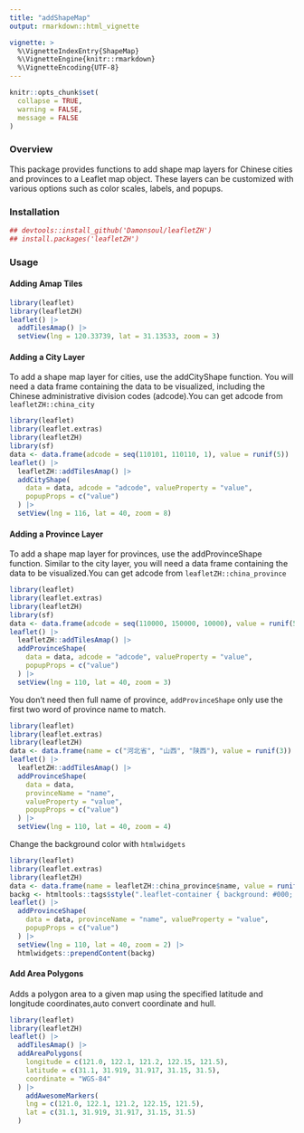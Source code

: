 ```yaml
---
title: "addShapeMap"
output: rmarkdown::html_vignette

vignette: >
  %\VignetteIndexEntry{ShapeMap}
  %\VignetteEngine{knitr::rmarkdown}
  %\VignetteEncoding{UTF-8}
---
```


```r
knitr::opts_chunk$set(
  collapse = TRUE,
  warning = FALSE,
  message = FALSE
)
```

### Overview

This package provides functions to add shape map layers for Chinese cities and provinces to a Leaflet map object. These layers can be customized with various options such as color scales, labels, and popups.

### Installation

```r
## devtools::install_github('Damonsoul/leafletZH')
## install.packages('leafletZH')
```

### Usage

#### Adding Amap Tiles

```r
library(leaflet)
library(leafletZH)
leaflet() |>
  addTilesAmap() |>
  setView(lng = 120.33739, lat = 31.13533, zoom = 3)
```

#### Adding a City Layer

To add a shape map layer for cities, use the addCityShape function. You will need a data frame containing the data to be visualized, including the Chinese administrative division codes (adcode).You can get adcode from `leafletZH::china_city`

```r
library(leaflet)
library(leaflet.extras)
library(leafletZH)
library(sf)
data <- data.frame(adcode = seq(110101, 110110, 1), value = runif(5))
leaflet() |>
  leafletZH::addTilesAmap() |>
  addCityShape(
    data = data, adcode = "adcode", valueProperty = "value",
    popupProps = c("value")
  ) |>
  setView(lng = 116, lat = 40, zoom = 8)
```

#### Adding a Province Layer

To add a shape map layer for provinces, use the addProvinceShape function. Similar to the city layer, you will need a data frame containing the data to be visualized.You can get adcode from `leafletZH::china_province`



```r
library(leaflet)
library(leaflet.extras)
library(leafletZH)
library(sf)
data <- data.frame(adcode = seq(110000, 150000, 10000), value = runif(5))
leaflet() |>
  leafletZH::addTilesAmap() |>
  addProvinceShape(
    data = data, adcode = "adcode", valueProperty = "value",
    popupProps = c("value")
  ) |>
  setView(lng = 110, lat = 40, zoom = 3)
```

You don't need then full name of province, `addProvinceShape` only use the first two word of province name to match.

```r
library(leaflet)
library(leaflet.extras)
library(leafletZH)
data <- data.frame(name = c("河北省", "山西", "陕西"), value = runif(3))
leaflet() |>
  leafletZH::addTilesAmap() |>
  addProvinceShape(
    data = data,
    provinceName = "name",
    valueProperty = "value",
    popupProps = c("value")
  ) |>
  setView(lng = 110, lat = 40, zoom = 4)
```

Change the background color with `htmlwidgets`

```r
library(leaflet)
library(leaflet.extras)
library(leafletZH)
data <- data.frame(name = leafletZH::china_province$name, value = runif(34))
backg <- htmltools::tags$style(".leaflet-container { background: #000; }")
leaflet() |>
  addProvinceShape(
    data = data, provinceName = "name", valueProperty = "value",
    popupProps = c("value")
  ) |>
  setView(lng = 110, lat = 40, zoom = 2) |>
  htmlwidgets::prependContent(backg)
```


  
####  Add Area Polygons

 Adds a polygon area to a given map using the specified latitude and longitude coordinates,auto convert coordinate and hull.

```r
library(leaflet)
library(leafletZH)
leaflet() |>
  addTilesAmap() |>
  addAreaPolygons(
    longitude = c(121.0, 122.1, 121.2, 122.15, 121.5),
    latitude = c(31.1, 31.919, 31.917, 31.15, 31.5),
    coordinate = "WGS-84"
  ) |>
    addAwesomeMarkers(
    lng = c(121.0, 122.1, 121.2, 122.15, 121.5),
    lat = c(31.1, 31.919, 31.917, 31.15, 31.5)
  )
```


